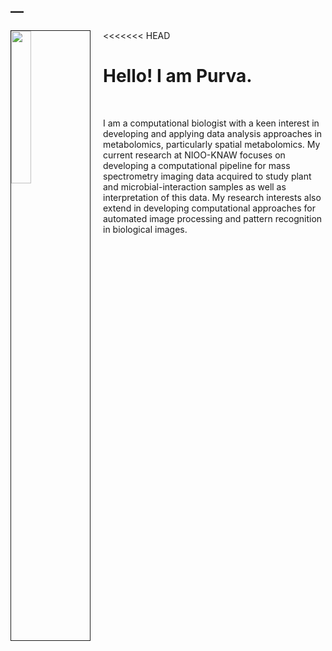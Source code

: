 ---
---


<link rel="stylesheet" href="styles.css" type="text/css">

<img src="images/Professional_Picture_Purva_Kulkarni.jpg" style="width:25%; border:1px solid; margin-right: 20px" align="left">
<<<<<<< HEAD

# Hello! I am Purva. #

<br>

I am a computational biologist with a keen interest in developing and applying data analysis approaches in metabolomics, particularly spatial metabolomics. My current research at NIOO-KNAW focuses on developing a computational pipeline for mass spectrometry imaging data acquired to study plant and microbial-interaction samples as well as interpretation of this data. My research interests also extend in developing computational approaches for automated image processing and pattern recognition in biological images. 

